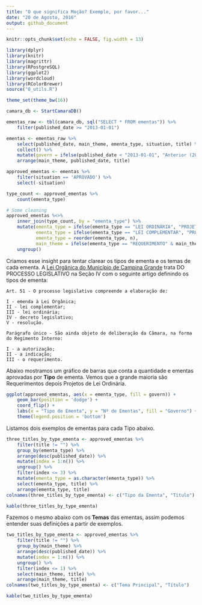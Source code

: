 ```yaml
---
title: "O que significa Moção? Exemplo, por favor..."
date: "20 de Agosto, 2016"
output: github_document
---
```


```r
knitr::opts_chunk$set(echo = FALSE, fig.width = 13)

library(dplyr)
library(knitr)
library(magrittr)
library(RPostgreSQL)
library(ggplot2)
library(wordcloud)
library(RColorBrewer)
source("0_utils.R")

theme_set(theme_bw(16))

camara_db <- StartCamaraDB()

ementas_raw <- tbl(camara_db, sql("SELECT * FROM ementas")) %>% 
    filter(published_date >= "2013-01-01")

ementas <- ementas_raw %>%
    select(published_date, main_theme, ementa_type, situation, title) %>%
    collect() %>% 
    mutate(govern = ifelse(published_date < "2013-01-01", "Anterior (2009 - 2012)", "Atual (2013 - 2016)")) %>% 
    arrange(main_theme, published_date, title)

approved_ementas <- ementas %>% 
    filter(situation == 'APROVADO') %>% 
    select(-situation)

type_count <- approved_ementas %>% 
    count(ementa_type)

# Some cleaning
approved_ementas %<>% 
    inner_join(type_count, by = "ementa_type") %>% 
    mutate(ementa_type = ifelse(ementa_type == "LEI ORDINÁRIA", "PROJETO DE LEI ORDINÁRIA", ementa_type),
           ementa_type = ifelse(ementa_type == "LEI COMPLEMENTAR", "PROJETO DE LEI COMPLEMENTAR", ementa_type),
           ementa_type = reorder(ementa_type, n),
           main_theme = ifelse(ementa_type == "REQUERIMENTO" & main_theme == "DENOMINAÇÃO DE RUA", "TRANSITO URBANO", main_theme)) %>% 
    ungroup()
```

Criamos esse insight para tentar clarear os tipos de ementa e os temas de cada ementa. A [Lei Orgânica do Município de Campina Grande](http://pmcg.org.br/wp-content/uploads/2014/09/Lei-Organica-do-Municipio.pdf) trata DO PROCESSO LEGISLATIVO na Seção IV com o seguinte artigo definindo os tipos de ementa:

    Art. 51 - O processo legislativo compreende a elaboração de:
    
    I - emenda à Lei Orgânica;
    II - lei complementar;
    III - lei ordinária;
    IV - decreto legislativo;
    V - resolução.
    
    Parágrafo único - São ainda objeto de deliberação da Câmara, na forma do Regimento Interno:

    I - a autorização;
    II - a indicação;
    III - o requerimento.

Abaixo mostramos um gráfico de barras que conta a quantidade e ementas aprovadas por **Tipo** de ementa. Vemos que a grande maioria são Requerimentos depois Projetos de Lei Ordinária.

```r
ggplot(approved_ementas, aes(x = ementa_type, fill = govern)) + 
    geom_bar(position = 'dodge') +
    coord_flip() +
    labs(x = "Tipo de Ementa", y = "Nº de Ementas", fill = "Governo") + 
    theme(legend.position = 'bottom')
```

Listamos dois exemplos de ementas para cada Tipo abaixo.

```r
three_titles_by_type_ementa <- approved_ementas %>% 
    filter(title != "") %>% 
    group_by(ementa_type) %>% 
    arrange(desc(published_date)) %>% 
    mutate(index = 1:n()) %>% 
    ungroup() %>% 
    filter(index <= 3) %>% 
    mutate(ementa_type = as.character(ementa_type)) %>% 
    select(ementa_type, title) %>% 
    arrange(ementa_type, title)
colnames(three_titles_by_type_ementa) <- c("Tipo da Ementa", "Título")

kable(three_titles_by_type_ementa)
```

Fazemos o mesmo abaixo com os **Temas** das ementas, assim podemos entender suas definições a partir de exemplos. 

```r
two_titles_by_type_ementa <- approved_ementas %>% 
    filter(title != "") %>% 
    group_by(main_theme) %>% 
    arrange(desc(published_date)) %>% 
    mutate(index = 1:n()) %>% 
    ungroup() %>% 
    filter(index <= 1) %>% 
    select(main_theme, title) %>% 
    arrange(main_theme, title)
colnames(two_titles_by_type_ementa) <- c("Tema Principal", "Título")

kable(two_titles_by_type_ementa)
```
